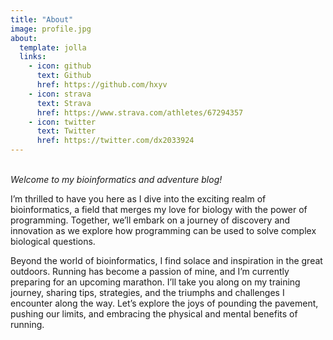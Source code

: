 ```yaml
---
title: "About"
image: profile.jpg
about:
  template: jolla
  links:
    - icon: github
      text: Github
      href: https://github.com/hxyv
    - icon: strava
      text: Strava
      href: https://www.strava.com/athletes/67294357
    - icon: twitter
      text: Twitter
      href: https://twitter.com/dx2033924
---
```


\
*Welcome to my bioinformatics and adventure blog!*

I'm thrilled to have you here as I dive into the exciting realm of bioinformatics, a field that merges my love for biology with the power of programming. Together, we'll embark on a journey of discovery and innovation as we explore how programming can be used to solve complex biological questions.

Beyond the world of bioinformatics, I find solace and inspiration in the great outdoors. Running has become a passion of mine, and I'm currently preparing for an upcoming marathon. I'll take you along on my training journey, sharing tips, strategies, and the triumphs and challenges I encounter along the way. Let's explore the joys of pounding the pavement, pushing our limits, and embracing the physical and mental benefits of running.
